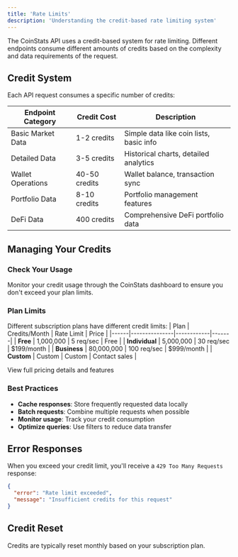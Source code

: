 ```yaml
---
title: 'Rate Limits'
description: 'Understanding the credit-based rate limiting system'
---
```


The CoinStats API uses a credit-based system for rate limiting. Different endpoints consume different amounts of credits based on the complexity and data requirements of the request.

## Credit System

Each API request consumes a specific number of credits:

| Endpoint Category | Credit Cost | Description |
|------------------|-------------|-------------|
| Basic Market Data | 1-2 credits | Simple data like coin lists, basic info |
| Detailed Data | 3-5 credits | Historical charts, detailed analytics |
| Wallet Operations | 40-50 credits | Wallet balance, transaction sync |
| Portfolio Data | 8-10 credits | Portfolio management features |
| DeFi Data | 400 credits | Comprehensive DeFi portfolio data |

## Managing Your Credits

### Check Your Usage
Monitor your credit usage through the CoinStats dashboard to ensure you don't exceed your plan limits.

### Plan Limits
Different subscription plans have different credit limits:
| Plan | Credits/Month | Rate Limit | Price |
|------|---------------|------------|-------|
| **Free** | 1,000,000 | 5 req/sec | Free |
| **Individual** | 5,000,000 | 30 req/sec | $199/month |
| **Business** | 80,000,000 | 100 req/sec | $999/month |
| **Custom** | Custom | Custom | Contact sales |

<Card title="Plans & Pricing" icon="gem" href="https://openapi.coinstats.app/pricing">
  View full pricing details and features
</Card>

### Best Practices
- **Cache responses**: Store frequently requested data locally
- **Batch requests**: Combine multiple requests when possible
- **Monitor usage**: Track your credit consumption
- **Optimize queries**: Use filters to reduce data transfer

## Error Responses

When you exceed your credit limit, you'll receive a `429 Too Many Requests` response:

```json
{
  "error": "Rate limit exceeded",
  "message": "Insufficient credits for this request"
}
```

## Credit Reset

Credits are typically reset monthly based on your subscription plan. 